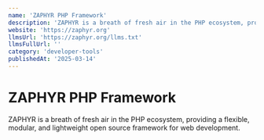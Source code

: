 ```yaml
---
name: 'ZAPHYR PHP Framework'
description: 'ZAPHYR is a breath of fresh air in the PHP ecosystem, providing a flexible, modular, and lightweight open source framework for web development.'
website: 'https://zaphyr.org'
llmsUrl: 'https://zaphyr.org/llms.txt'
llmsFullUrl: ''
category: 'developer-tools'
publishedAt: '2025-03-14'
---
```


# ZAPHYR PHP Framework

ZAPHYR is a breath of fresh air in the PHP ecosystem, providing a flexible, modular, and lightweight open source framework for web development.
